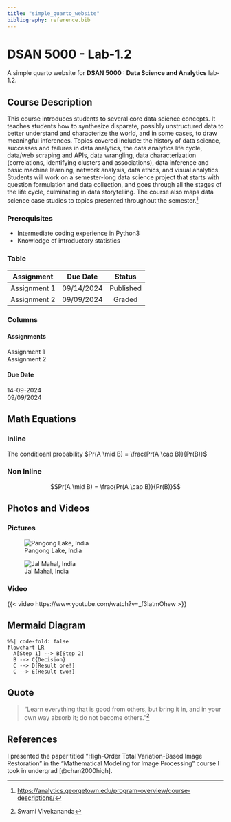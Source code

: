 ```yaml
---
title: "simple_quarto_website"
bibliography: reference.bib
---
```

# DSAN 5000 - Lab-1.2 
A simple quarto website for **DSAN 5000 : Data Science and Analytics** lab-1.2.

## Course Description
This course introduces students to several core data science concepts. It teaches students how to synthesize disparate, possibly unstructured data to better understand and characterize the world, and in some cases, to draw meaningful inferences. Topics covered include: the history of data science, successes and failures in data analytics, the data analytics life cycle, data/web scraping and APIs, data wrangling, data characterization (correlations, identifying clusters and associations), data inference and basic machine learning, network analysis, data ethics, and visual analytics. Students will work on a semester-long data science project that starts with question formulation and data collection, and goes through all the stages of the life cycle, culminating in data storytelling. The course also maps data science case studies to topics presented throughout the semester.[^1]

### Prerequisites
- Intermediate coding experience in Python3
-  Knowledge of introductory statistics

### Table
| Assignment| Due Date | Status|
| :--------:| :-------:| :----:|
| Assignment 1 | 09/14/2024 | Published |
| Assignment 2 | 09/09/2024 | Graded |

### Columns
::: {layout-ncol=2}
#### Assignments
  Assignment 1 \
  Assignment 2 
  
#### Due Date
  14-09-2024 \
  09/09/2024
:::

## Math Equations
### Inline
The conditioanl probability $Pr(A \mid B) = \frac{Pr(A \cap B)}{Pr(B)}$

### Non Inline
$$Pr(A \mid B) = \frac{Pr(A \cap B)}{Pr(B)}$$

## Photos and Videos

### Pictures
![Pangong Lake, India](images/leh.jpg)

![Jal Mahal, India](images/jaipur.jpg)

### Video
{{< video https://www.youtube.com/watch?v=_f3latmOhew >}}

## Mermaid Diagram
```mermaid
%%| code-fold: false
flowchart LR
  A[Step 1] --> B[Step 2]
  B --> C{Decision}
  C --> D[Result one!]
  C --> E[Result two!]
```

## Quote
>"Learn everything that is good from others, but bring it in, and in your own way absorb it; do not become others."[^2]

## References
I presented the paper titled "High-Order Total Variation-Based Image Restoration" in the "Mathematical Modeling for Image Processing" course I took in undergrad [@chan2000high].

[^1]: <https://analytics.georgetown.edu/program-overview/course-descriptions/>
[^2]: Swami Vivekananda
